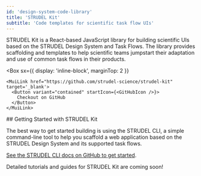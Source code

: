 ```yaml
---
id: 'design-system-code-library'
title: 'STRUDEL Kit'
subtitle: 'Code templates for scientific task flow UIs'
---
```


<Hero>
  STRUDEL Kit is a React-based JavaScript library for building scientific UIs based on the STRUDEL Design System and Task Flows. The library provides scaffolding and templates to help scientific teams jumpstart their adaptation and use of common task flows in their products.

  <Box
    sx={{
      display: 'inline-block',
      marginTop: 2
    }}
  >
    <MuiLink href="https://github.com/strudel-science/strudel-kit" target='_blank'>
      <Button variant="contained" startIcon={<GitHubIcon />}>
        Checkout on GitHub
      </Button>
    </MuiLink>
  </Box>
</Hero>
<PageContainer> 
  ## Getting Started with STRUDEL Kit

  The best way to get started building is using the STRUDEL CLI, a simple command-line tool to help you scaffold a web application based on the STRUDEL Design System and its supported task flows.

  [See the STRUDEL CLI docs on GitHub to get started](https://github.com/strudel-science/strudel-kit/blob/main/strudel-cli/README.md).

  Detailed tutorials and guides for STRUDEL Kit are coming soon!
</PageContainer> 